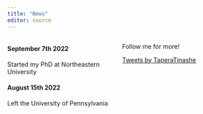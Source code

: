 ```yaml
---
title: "News"
editor: source
---
```


:::: {.columns}


::: {.column width="50%"}
#### September 7th 2022
Started my PhD at Northeastern University

#### August 15th 2022
Left the University of Pennsylvania

:::

::: {.column width="50%"}
Follow me for more!

<a class="twitter-timeline" data-width="300" data-height="400" data-theme="dark" href="https://twitter.com/TaperaTinashe?ref_src=twsrc%5Etfw">Tweets by TaperaTinashe</a> <script async src="https://platform.twitter.com/widgets.js" charset="utf-8"></script>

:::

:::: 



